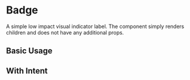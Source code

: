 
<Meta of={BadgeStories} />

# Badge

A simple low impact visual indicator label. The component simply renders children and does not have any additional props.

## Basic Usage

<Canvas of={BadgeStories.BasicUsage} />

<RenderHtmlMarkup of={BadgeStories.BasicUsage} />

## With Intent

<Canvas of={BadgeStories.WithIntent} />

<RenderHtmlMarkup of={BadgeStories.WithIntent} />
